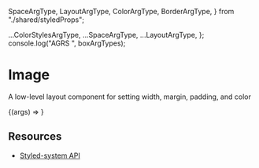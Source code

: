   SpaceArgType,
  LayoutArgType,
  ColorArgType,
  BorderArgType,
} from "./shared/styledProps";

  ...ColorStylesArgType,
  ...SpaceArgType,
  ...LayoutArgType,
};
console.log("AGRS ", boxArgTypes);

<Meta title="Core|Layout/Image" component={Image} />

# Image

A low-level layout component for setting width, margin, padding, and color

<Canvas withToolbar>
  <Story name="Default" argTypes={boxArgTypes}>
    {(args) => <Image />}
  </Story>
</Canvas>

<ArgsTable story="Default" />

## **Resources**

- [Styled-system API](https://styled-system.com/api)
